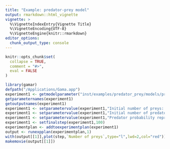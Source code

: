 ```yaml
---
title: "Example: predator-prey model"
output: rmarkdown::html_vignette
vignette: >
  %\VignetteIndexEntry{Vignette Title}
  %\VignetteEncoding{UTF-8}
  %\VignetteEngine{knitr::rmarkdown}
editor_options: 
  chunk_output_type: console
---
```


```r
knitr::opts_chunk$set(
  collapse = TRUE,
  comment = "#>",
  eval = FALSE
)
```

```r
library(gamar)
defpath("/Applications/Gama.app")
experiment1 <- getmodelparameter("inst/examples/predator_prey/models/predator_prey.gaml","prey_predator")
getparameternames(experiment1)
getoutputnames(experiment1)
experiment1 <- setparametervalue(experiment1,"Initial number of preys: ",990)
experiment1 <- setparametervalue(experiment1,"Initial number of predators: ",100)
experiment1 <- setparametervalue(experiment1,"Predator probability reproduce: ",0.1)
experiment1 <- setfinalstep(experiment1,100)
experimentplan <- addtoexperimentplan(experiment1)
output <- runexpplan(experimentplan,1)
with(output[[1]],plot(step,`Number of preys`,type="l",lwd=2,col="red"))
makemovie(output[[1]])
```

